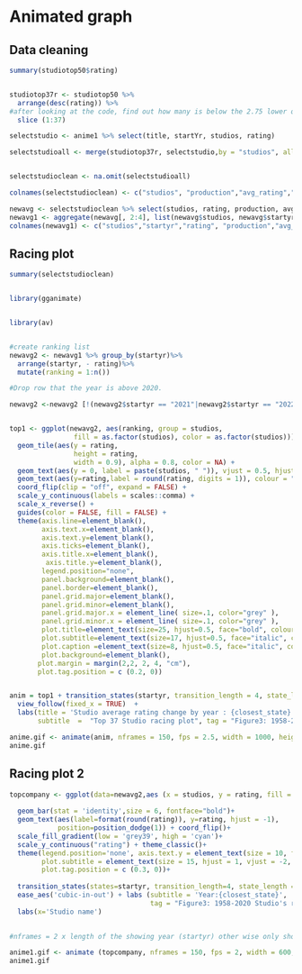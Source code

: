 # Animated graph



## Data cleaning

```r

summary(studiotop50$rating)


studiotop37r <- studiotop50 %>% 
  arrange(desc(rating)) %>% 
#after looking at the code, find out how many is below the 2.75 lower quartile
  slice (1:37)

selectstudio <- anime1 %>% select(title, startYr, studios, rating)

selectstudioall <- merge(studiotop37r, selectstudio,by = "studios", all = TRUE)


selectstudioclean <- na.omit(selectstudioall)

colnames(selectstudioclean) <- c("studios", "production","avg_rating","title","startyr","rating")

newavg <- selectstudioclean %>% select(studios, rating, production, avg_rating,startyr)
newavg1 <- aggregate(newavg[, 2:4], list(newavg$studios, newavg$startyr), mean)
colnames(newavg1) <- c("studios","startyr","rating", "production","avg_rating")


```

## Racing plot 

```r

summary(selectstudioclean)


library(gganimate)


library(av)


#create ranking list
newavg2 <- newavg1 %>% group_by(startyr)%>% 
  arrange(startyr, - rating)%>% 
  mutate(ranking = 1:n())

#Drop row that the year is above 2020.

newavg2 <-newavg2 [!(newavg2$startyr == "2021"|newavg2$startyr == "2022"),]


top1 <- ggplot(newavg2, aes(ranking, group = studios, 
                fill = as.factor(studios), color = as.factor(studios))) +
  geom_tile(aes(y = rating,
                height = rating,
                width = 0.9), alpha = 0.8, color = NA) +
  geom_text(aes(y = 0, label = paste(studios, " ")), vjust = 0.5, hjust = 0.5, size = 6, fontface="bold") +
  geom_text(aes(y=rating,label = round(rating, digits = 1)), colour = "black", hjust=1) +
  coord_flip(clip = "off", expand = FALSE) +
  scale_y_continuous(labels = scales::comma) +
  scale_x_reverse() +
  guides(color = FALSE, fill = FALSE) +
  theme(axis.line=element_blank(),
        axis.text.x=element_blank(),
        axis.text.y=element_blank(),
        axis.ticks=element_blank(),
        axis.title.x=element_blank(),
         axis.title.y=element_blank(),
        legend.position="none",
        panel.background=element_blank(),
        panel.border=element_blank(),
        panel.grid.major=element_blank(),
        panel.grid.minor=element_blank(),
        panel.grid.major.x = element_line( size=.1, color="grey" ),
        panel.grid.minor.x = element_line( size=.1, color="grey" ),
        plot.title=element_text(size=25, hjust=0.5, face="bold", colour="grey", vjust=1),
        plot.subtitle=element_text(size=17, hjust=0.5, face="italic", color="grey"),
        plot.caption =element_text(size=8, hjust=0.5, face="italic", color="grey"),
        plot.background=element_blank(),
       plot.margin = margin(2,2, 2, 4, "cm"),
       plot.tag.position = c (0.2, 0)) 


anim = top1 + transition_states(startyr, transition_length = 4, state_length = 1) +
  view_follow(fixed_x = TRUE)  +
  labs(title = 'Studio average rating change by year : {closest_state}',  
       subtitle  =  "Top 37 Studio racing plot", tag = "Figure3: 1958-2020 Studio's raced rating change")

anime.gif <- animate(anim, nframes = 150, fps = 2.5, width = 1000, height = 1200)
anime.gif
```


## Racing plot 2

```r

topcompany <- ggplot(data=newavg2,aes (x = studios, y = rating, fill = rating))+
  
  geom_bar(stat = 'identity',size = 6, fontface="bold")+ 
  geom_text(aes(label=format(round(rating)), y=rating, hjust = -1),
            position=position_dodge(1)) + coord_flip()+
  scale_fill_gradient(low = 'grey39', high = 'cyan')+
  scale_y_continuous("rating") + theme_classic()+
  theme(legend.position='none', axis.text.y = element_text(size = 10, face = "bold"),
        plot.subtitle = element_text(size = 15, hjust = 1, vjust = -2, face = "bold"),
        plot.tag.position = c (0.3, 0))+
  
  transition_states(states=startyr, transition_length=4, state_length = 1) +
  ease_aes('cubic-in-out') + labs (subtitle = 'Year:{closest_state}',
                                   tag = "Figure3: 1958-2020 Studio's rating change")+
  labs(x='Studio name')
  

#nframes = 2 x length of the showing year (startyr) other wise only show 50

anime1.gif <- animate (topcompany, nframes = 150, fps = 2, width = 600, height = 800)
anime1.gif


```





















